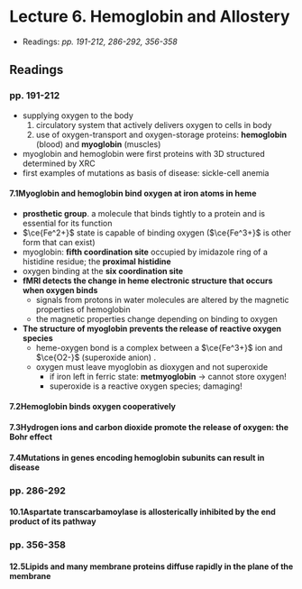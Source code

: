# Lecture 6. Hemoglobin and Allostery

- Readings: _pp. 191-212, 286-292, 356-358_

## Readings

### pp. 191-212

- supplying oxygen to the body
  1. circulatory system that actively delivers oxygen to cells in body
  2. use of oxygen-transport and oxygen-storage proteins: **hemoglobin** (blood) and **myoglobin** (muscles)
- myoglobin and hemoglobin were first proteins with 3D structured determined by XRC
- first examples of mutations as basis of disease: sickle-cell anemia

#### 7.1<SPACE />Myoglobin and hemoglobin bind oxygen at iron atoms in heme
- **prosthetic group**. a molecule that binds tightly to a protein and is essential for its function
- $\ce{Fe^2+}$ state is capable of binding oxygen ($\ce{Fe^3+}$ is other form that can exist)
- myoglobin: **fifth coordination site** occupied by imidazole ring of a histidine residue; the **proximal histidine**
- oxygen binding at the **six coordination site**
- **fMRI detects the change in heme electronic structure that occurs when oxygen binds**
  - signals from protons in water molecules are altered by the magnetic properties of hemoglobin
  - the magnetic properties change depending on binding to oxygen
- **The structure of myoglobin prevents the release of reactive oxygen species**
  - heme-oxygen bond is a complex between a $\ce{Fe^3+}$ ion and $\ce{O2-}$ (superoxide anion) .
  - oxygen must leave myoglobin as dioxygen and not superoxide
    - if iron left in ferric state: **metmyoglobin** $\to$ cannot store oxygen!
    - superoxide is a reactive oxygen species; damaging!

#### 7.2<SPACE />Hemoglobin binds oxygen cooperatively

#### 7.3<SPACE />Hydrogen ions and carbon dioxide promote the release of oxygen: the Bohr effect

#### 7.4<SPACE />Mutations in genes encoding hemoglobin subunits can result in disease

### pp. 286-292

#### 10.1<SPACE />Aspartate transcarbamoylase is allosterically inhibited by the end product of its pathway

### pp. 356-358

#### 12.5<SPACE />Lipids and many membrane proteins diffuse rapidly in the plane of the membrane